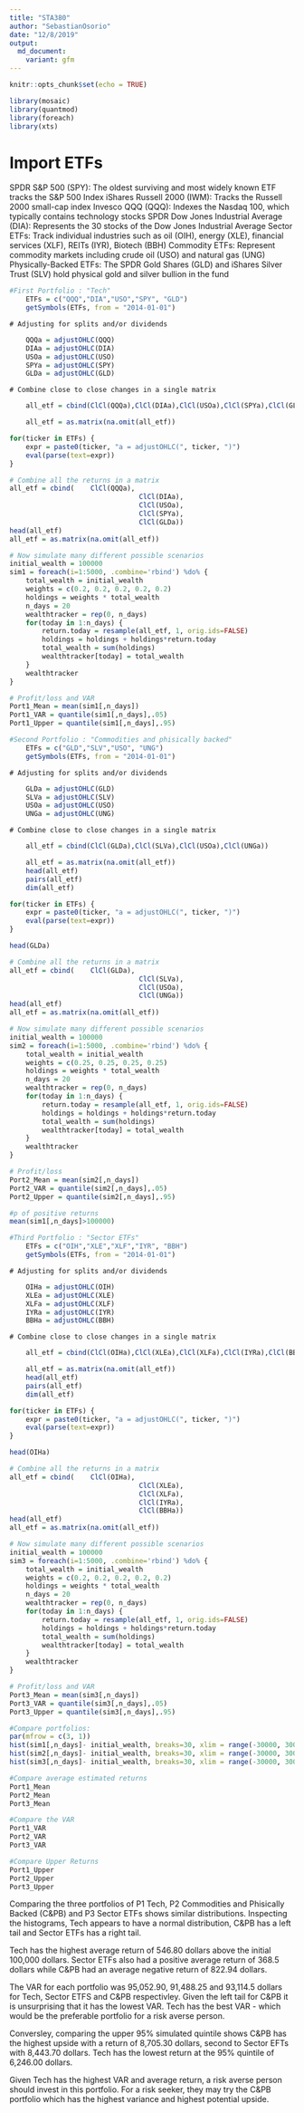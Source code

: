 ---
title: "STA380"
author: "SebastianOsorio"
date: "12/8/2019"
output: 
  md_document:
    variant: gfm
---

```{r setup, include=FALSE}
knitr::opts_chunk$set(echo = TRUE)
```

```{r}
library(mosaic)
library(quantmod)
library(foreach)
library(xts)
```

	
# Import ETFs

SPDR S&P 500 (SPY): The oldest surviving and most widely known ETF tracks the S&P 500 Index
iShares Russell 2000 (IWM): Tracks the Russell 2000 small-cap index
Invesco QQQ (QQQ): Indexes the Nasdaq 100, which typically contains technology stocks
SPDR Dow Jones Industrial Average (DIA): Represents the 30 stocks of the Dow Jones Industrial Average
Sector ETFs: Track individual industries such as oil (OIH), energy (XLE), financial services (XLF), REITs (IYR), Biotech (BBH)
Commodity ETFs: Represent commodity markets including crude oil (USO) and natural gas (UNG)
Physically-Backed ETFs: The SPDR Gold Shares (GLD) and iShares Silver Trust (SLV) hold physical gold and silver bullion in the fund

```{r}
#First Portfolio : "Tech"
	ETFs = c("QQQ","DIA","USO","SPY", "GLD")
	getSymbols(ETFs, from = "2014-01-01")
```

	# Adjusting for splits and/or dividends

```{r}
	QQQa = adjustOHLC(QQQ)
	DIAa = adjustOHLC(DIA)
	USOa = adjustOHLC(USO)
	SPYa = adjustOHLC(SPY)
	GLDa = adjustOHLC(GLD)
```
	
	# Combine close to close changes in a single matrix

```{r}
	all_etf = cbind(ClCl(QQQa),ClCl(DIAa),ClCl(USOa),ClCl(SPYa),ClCl(GLDa))
```


```{r}
	all_etf = as.matrix(na.omit(all_etf))
```

```{r}
for(ticker in ETFs) {
	expr = paste0(ticker, "a = adjustOHLC(", ticker, ")")
	eval(parse(text=expr))
}
```


```{r}
# Combine all the returns in a matrix
all_etf = cbind(	ClCl(QQQa),
								ClCl(DIAa),
								ClCl(USOa),
								ClCl(SPYa),
								ClCl(GLDa))
head(all_etf)
all_etf = as.matrix(na.omit(all_etf))
```

```{r}

# Now simulate many different possible scenarios  
initial_wealth = 100000
sim1 = foreach(i=1:5000, .combine='rbind') %do% {
	total_wealth = initial_wealth
	weights = c(0.2, 0.2, 0.2, 0.2, 0.2)
	holdings = weights * total_wealth
	n_days = 20
	wealthtracker = rep(0, n_days)
	for(today in 1:n_days) {
		return.today = resample(all_etf, 1, orig.ids=FALSE)
		holdings = holdings + holdings*return.today
		total_wealth = sum(holdings)
		wealthtracker[today] = total_wealth
	}
	wealthtracker
}

# Profit/loss and VAR
Port1_Mean = mean(sim1[,n_days])
Port1_VAR = quantile(sim1[,n_days],.05)
Port1_Upper = quantile(sim1[,n_days],.95)
```


```{r Second Portfolio : Commodities and phisically backed}
#Second Portfolio : "Commodities and phisically backed"
	ETFs = c("GLD","SLV","USO", "UNG")
	getSymbols(ETFs, from = "2014-01-01")
```

	# Adjusting for splits and/or dividends

```{r}
	GLDa = adjustOHLC(GLD)
	SLVa = adjustOHLC(SLV)
	USOa = adjustOHLC(USO)
	UNGa = adjustOHLC(UNG)

```
	

	# Combine close to close changes in a single matrix

```{r}
	all_etf = cbind(ClCl(GLDa),ClCl(SLVa),ClCl(USOa),ClCl(UNGa))
```


```{r}
	all_etf = as.matrix(na.omit(all_etf))
	head(all_etf)
	pairs(all_etf)
	dim(all_etf)
```

```{r}
for(ticker in ETFs) {
	expr = paste0(ticker, "a = adjustOHLC(", ticker, ")")
	eval(parse(text=expr))
}

head(GLDa)
```


```{r}
# Combine all the returns in a matrix
all_etf = cbind(	ClCl(GLDa),
								ClCl(SLVa),
								ClCl(USOa),
								ClCl(UNGa))
head(all_etf)
all_etf = as.matrix(na.omit(all_etf))
```


```{r}
# Now simulate many different possible scenarios  
initial_wealth = 100000
sim2 = foreach(i=1:5000, .combine='rbind') %do% {
	total_wealth = initial_wealth
	weights = c(0.25, 0.25, 0.25, 0.25)
	holdings = weights * total_wealth
	n_days = 20
	wealthtracker = rep(0, n_days)
	for(today in 1:n_days) {
		return.today = resample(all_etf, 1, orig.ids=FALSE)
		holdings = holdings + holdings*return.today
		total_wealth = sum(holdings)
		wealthtracker[today] = total_wealth
	}
	wealthtracker
}

# Profit/loss
Port2_Mean = mean(sim2[,n_days])
Port2_VAR = quantile(sim2[,n_days],.05)
Port2_Upper = quantile(sim2[,n_days],.95)
```


```{r}
#p of positive returns
mean(sim1[,n_days]>100000)
```



```{r}
#Third Portfolio : "Sector ETFs"
	ETFs = c("OIH","XLE","XLF","IYR", "BBH")
	getSymbols(ETFs, from = "2014-01-01")
```


	

	# Adjusting for splits and/or dividends

```{r}
	OIHa = adjustOHLC(OIH)
	XLEa = adjustOHLC(XLE)
	XLFa = adjustOHLC(XLF)
	IYRa = adjustOHLC(IYR)
	BBHa = adjustOHLC(BBH)
```
	

	# Combine close to close changes in a single matrix

```{r}
	all_etf = cbind(ClCl(OIHa),ClCl(XLEa),ClCl(XLFa),ClCl(IYRa),ClCl(BBHa))
```


```{r}
	all_etf = as.matrix(na.omit(all_etf))
	head(all_etf)
	pairs(all_etf)
	dim(all_etf)
```

```{r}
for(ticker in ETFs) {
	expr = paste0(ticker, "a = adjustOHLC(", ticker, ")")
	eval(parse(text=expr))
}

head(OIHa)
```


```{r}
# Combine all the returns in a matrix
all_etf = cbind(	ClCl(OIHa),
								ClCl(XLEa),
								ClCl(XLFa),
								ClCl(IYRa),
								ClCl(BBHa))
head(all_etf)
all_etf = as.matrix(na.omit(all_etf))
```


```{r}

# Now simulate many different possible scenarios  
initial_wealth = 100000
sim3 = foreach(i=1:5000, .combine='rbind') %do% {
	total_wealth = initial_wealth
	weights = c(0.2, 0.2, 0.2, 0.2, 0.2)
	holdings = weights * total_wealth
	n_days = 20
	wealthtracker = rep(0, n_days)
	for(today in 1:n_days) {
		return.today = resample(all_etf, 1, orig.ids=FALSE)
		holdings = holdings + holdings*return.today
		total_wealth = sum(holdings)
		wealthtracker[today] = total_wealth
	}
	wealthtracker
}

# Profit/loss and VAR
Port3_Mean = mean(sim3[,n_days])
Port3_VAR = quantile(sim3[,n_days],.05)
Port3_Upper = quantile(sim3[,n_days],.95)

```


```{r}
#Compare portfolios:
par(mfrow = c(3, 1))
hist(sim1[,n_days]- initial_wealth, breaks=30, xlim = range(-30000, 30000), ylim = range(0, 1000), main = "P1: Tech", xlab = "$ Total Returns")
hist(sim2[,n_days]- initial_wealth, breaks=30, xlim = range(-30000, 30000), ylim = range(0, 1000), main = "P2: Commodities and Phisically Backed", xlab = "$ Total Returns")
hist(sim3[,n_days]- initial_wealth, breaks=30, xlim = range(-30000, 30000), ylim = range(0, 1000), main = "P3: Sector ETFs", xlab = "$ Total Returns")

```

```{r}
#Compare average estimated returns
Port1_Mean
Port2_Mean
Port3_Mean

#Compare the VAR
Port1_VAR
Port2_VAR
Port3_VAR

#Compare Upper Returns
Port1_Upper
Port2_Upper
Port3_Upper
```
Comparing the three portfolios of P1 Tech, P2 Commodities and Phisically Backed (C&PB) and P3 Sector ETFs shows similar distributions. Inspecting the histograms, Tech appears to have a normal distribution, C&PB has a left tail and Sector ETFs has a right tail.

Tech has the highest average return of 546.80 dollars above the initial 100,000 dollars. Sector ETFs also had a positive average return of 368.5 dollars while C&PB had an average negative return of 822.94 dollars. 

The VAR for each portfolio was 95,052.90, 91,488.25 and 93,114.5 dollars for Tech, Sector ETFS and C&PB respectivley. Given the left tail for C&PB it is unsurprising that it has the lowest VAR. Tech has the best VAR - which would be the preferable portfolio for a risk averse person. 

Conversley, comparing the upper 95% simulated quintile shows C&PB has the highest upside with a return of 8,705.30 dollars, second to Sector EFTs with 8,443.70 dollars. Tech has the lowest return at the 95% quintile of 6,246.00 dollars.

Given Tech has the highest VAR and average return, a risk averse person should invest in this portfolio. For a risk seeker, they may try the C&PB portfolio which has the highest variance and highest potential upside.